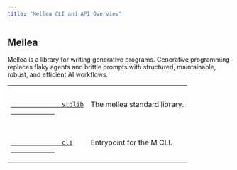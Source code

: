 ```yaml
---
title: "Mellea CLI and API Overview"
---
```


## Mellea

Mellea is a library for writing generative programs. Generative programming replaces flaky agents and brittle prompts with structured, maintainable, robust, and efficient AI workflows.

<table>
  <tbody>
    <tr>
      <td>
        <p>
          <a href="/api-reference/core-library/index" title="mellea.stdlib">
            <code>
              <span>stdlib</span>
            </code>
          </a>
        </p>
      </td>
      <td>
        <p>The mellea standard library.</p>
      </td>
    </tr>
    <tr>
      <td>
        <p>
          <a href="/api-reference/cli/index" title="cli">
            <code>
              <span>cli</span>
            </code>
          </a>
        </p>
      </td>
      <td>
        <p>Entrypoint for the M CLI.</p>
      </td>
    </tr>
  </tbody>
</table>
